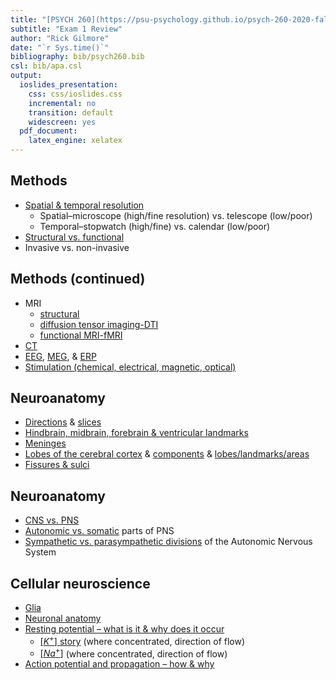 ```yaml
---
title: "[PSYCH 260](https://psu-psychology.github.io/psych-260-2020-fall)"
subtitle: "Exam 1 Review"
author: "Rick Gilmore"
date: "`r Sys.time()`"
bibliography: bib/psych260.bib
csl: bib/apa.csl
output:
  ioslides_presentation:
    css: css/ioslides.css
    incremental: no
    transition: default
    widescreen: yes
  pdf_document:
    latex_engine: xelatex
---
```


## Methods

- [Spatial & temporal resolution](https://psu-psychology.github.io/psych-260-2020-fall/lectures/260-2020-08-27-history-levels-methods.html#25)
    - Spatial--microscope (high/fine resolution) vs. telescope (low/poor)
    - Temporal--stopwatch (high/fine) vs. calendar (low/poor)
- [Structural vs. functional](https://psu-psychology.github.io/psych-260-2020-fall/lectures/260-2020-08-27-history-levels-methods.html#39)
- Invasive vs. non-invasive

## Methods (continued)

- MRI 
    - [structural](https://psu-psychology.github.io/psych-260-2020-fall/lectures/260-2020-08-27-history-levels-methods.html#54)
    - [diffusion tensor imaging-DTI](https://psu-psychology.github.io/psych-260-2020-fall/lectures/260-2020-08-27-history-levels-methods.html#59)
    - [functional MRI-fMRI](https://psu-psychology.github.io/psych-260-2020-fall/lectures/260-2020-09-01-methods.html#42)
- [CT](https://psu-psychology.github.io/psych-260-2020-fall/lectures/260-2020-08-27-history-levels-methods.html#50)
- [EEG](https://psu-psychology.github.io/psych-260-2020-fall/lectures/260-2020-09-01-methods.html#47), [MEG](https://psu-psychology.github.io/psych-260-2020-fall/lectures/260-2020-09-01-methods.html#54), & [ERP](https://psu-psychology.github.io/psych-260-2020-fall/lectures/260-2020-09-01-methods.html#51)
- [Stimulation (chemical, electrical, magnetic, optical)](https://psu-psychology.github.io/psych-260-2020-fall/lectures/260-2020-09-01-methods.html#57)

## Neuroanatomy

- [Directions](https://psu-psychology.github.io/psych-260-2020-fall/lectures/260-2020-09-03-anatomy-I.html#32) & [slices](https://psu-psychology.github.io/psych-260-2020-fall/lectures/260-2020-09-03-anatomy-I.html#35)
- [Hindbrain, midbrain, forebrain & ventricular landmarks](https://psu-psychology.github.io/psych-260-2020-fall/lectures/260-2020-09-03-anatomy-I.html#49)
- [Meninges](https://psu-psychology.github.io/psych-260-2020-fall/lectures/260-2020-09-03-anatomy-I.html#37)
- [Lobes of the cerebral cortex](https://psu-psychology.github.io/psych-260-2020-fall/lectures/260-2020-09-08-anatomy-II.html#43) & [components](https://psu-psychology.github.io/psych-260-2020-fall/lectures/260-2020-09-08-anatomy-II.html#54) & [lobes/landmarks/areas](https://psu-psychology.github.io/psych-260-2020-fall/lectures/260-2020-09-08-anatomy-II.html#74)
- [Fissures & sulci](https://psu-psychology.github.io/psych-260-2020-fall/lectures/260-2020-09-08-anatomy-II.html#46)

## Neuroanatomy

- [CNS vs. PNS](https://psu-psychology.github.io/psych-260-2020-fall/lectures/260-2020-09-03-anatomy-I.html#48)
- [Autonomic vs. somatic](https://psu-psychology.github.io/psych-260-2020-fall/lectures/260-2020-09-08-anatomy-II.html#85) parts of PNS
- [Sympathetic vs. parasympathetic divisions](https://psu-psychology.github.io/psych-260-2020-fall/lectures/260-2020-09-08-anatomy-II.html#88) of the Autonomic Nervous System

## Cellular neuroscience

- [Glia](https://psu-psychology.github.io/psych-260-2020-fall/lectures/260-2020-09-15-cells.html#14)
- [Neuronal anatomy](https://psu-psychology.github.io/psych-260-2020-fall/lectures/260-2020-09-15-cells.html#26)
- [Resting potential -- what is it & why does it occur](https://psu-psychology.github.io/psych-260-2020-fall/lectures/260-2020-09-15-cells.html#49)
    - [$[K^+]$ story](https://psu-psychology.github.io/psych-260-2020-fall/lectures/260-2020-09-22-cells-III.html#8) (where concentrated, direction of flow)
    + [$[Na^+]$](https://psu-psychology.github.io/psych-260-2020-fall/lectures/260-2020-09-22-cells-III.html#12) (where concentrated, direction of flow)
- [Action potential and propagation -- how & why](https://psu-psychology.github.io/psych-260-2020-fall/lectures/260-2020-09-17-cells-II.html#39)
